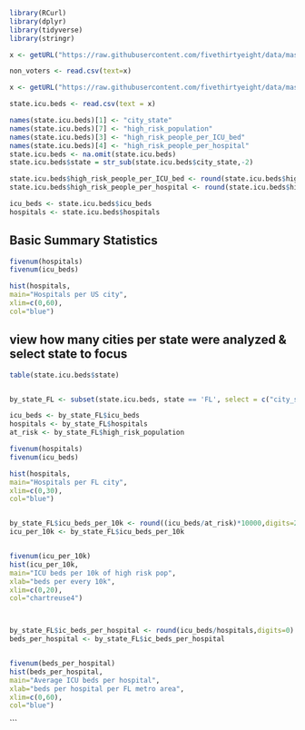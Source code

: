 
```{r load libraries}
library(RCurl)
library(dplyr)
library(tidyverse)
library(stringr)
```

```{r import data}
x <- getURL("https://raw.githubusercontent.com/fivethirtyeight/data/master/non-voters/nonvoters_data.csv")

non_voters <- read.csv(text=x)
```

```{r alternate dataset}
x <- getURL("https://raw.githubusercontent.com/fivethirtyeight/data/master/covid-geography/mmsa-icu-beds.csv")

state.icu.beds <- read.csv(text = x)
```

```{r renaming columns}
names(state.icu.beds)[1] <- "city_state"
names(state.icu.beds)[7] <- "high_risk_population"
names(state.icu.beds)[3] <- "high_risk_people_per_ICU_bed"
names(state.icu.beds)[4] <- "high_risk_people_per_hospital"
state.icu.beds <- na.omit(state.icu.beds)
state.icu.beds$state = str_sub(state.icu.beds$city_state,-2)

state.icu.beds$high_risk_people_per_ICU_bed <- round(state.icu.beds$high_risk_people_per_ICU_bed,digits=0)
state.icu.beds$high_risk_people_per_hospital <- round(state.icu.beds$high_risk_people_per_hospital,digits=0)

icu_beds <- state.icu.beds$icu_beds
hospitals <- state.icu.beds$hospitals
```

## Basic Summary Statistics
```{r basic summary statistics}
fivenum(hospitals)
fivenum(icu_beds)

hist(hospitals,
main="Hospitals per US city",
xlim=c(0,60),
col="blue")
```

## view how many cities per state were analyzed & select state to focus
```{r}
table(state.icu.beds$state)


by_state_FL <- subset(state.icu.beds, state == 'FL', select = c("city_state", "icu_beds", "hospitals", "high_risk_population", "high_risk_people_per_ICU_bed","high_risk_people_per_hospital"))

icu_beds <- by_state_FL$icu_beds
hospitals <- by_state_FL$hospitals
at_risk <- by_state_FL$high_risk_population

fivenum(hospitals)
fivenum(icu_beds)

hist(hospitals,
main="Hospitals per FL city",
xlim=c(0,30),
col="blue")


by_state_FL$icu_beds_per_10k <- round((icu_beds/at_risk)*10000,digits=2)
icu_per_10k <- by_state_FL$icu_beds_per_10k


fivenum(icu_per_10k)
hist(icu_per_10k,
main="ICU beds per 10k of high risk pop",
xlab="beds per every 10k",
xlim=c(0,20),
col="chartreuse4")



by_state_FL$ic_beds_per_hospital <- round(icu_beds/hospitals,digits=0)
beds_per_hospital <- by_state_FL$ic_beds_per_hospital


fivenum(beds_per_hospital)
hist(beds_per_hospital,
main="Average ICU beds per hospital",
xlab="beds per hospital per FL metro area",
xlim=c(0,60),
col="blue")
```





```


